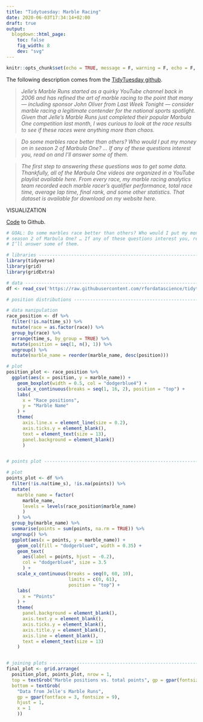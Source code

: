 ```yaml
---
title: "Tidytuesday: Marble Racing"
date: 2020-06-03T17:34:14+02:00
draft: true 
output: 
  blogdown::html_page:
    toc: false
    fig_width: 8
    dev: "svg"
---
```

  
```r
knitr::opts_chunk$set(echo = TRUE, message = F, warning = F, echo = F, fig.align = "center")
```


The following description comes from the [TidyTuesday github](https://github.com/rfordatascience/tidytuesday/blob/master/data/2020/2020-06-02/readme.md).

> *Jelle’s Marble Runs started as a quirky YouTube channel back in 2006 and has refined the art of marble racing to the point that many — including sponsor John Oliver from Last Week Tonight — consider marble racing a legitimate contender for the national sports spotlight. Given that Jelle’s Marble Runs just completed their popular Marbula One competition last month, I was curious to look at the race results to see if these races were anything more than chaos.*

> *Do some marbles race better than others? Who would I put my money on in season 2 of Marbula One? ... If any of these questions interest you, read on and I’ll answer some of them.*

> *The first step to answering these questions was to get some data. Thankfully, all of the Marbula One videos are organized in a YouTube playlist available here. From every race, my marble racing analytics team recorded each marble racer’s qualifier performance, total race time, average lap time, final rank, and some other statistics. That dataset is available for download on my website here.*


VISUALIZATION

[Code](https://github.com/JoanClaverol/tidytuesday/blob/master/data/2020/2020-06-02/code.R) to Github. 

```r
# GOAL: Do some marbles race better than others? Who would I put my money on in
# season 2 of Marbula One? … If any of these questions interest you, read on and
# I’ll answer some of them.

# libraries ---------------------------------------------------------------
library(tidyverse)
library(grid)
library(gridExtra)  

# data --------------------------------------------------------------------
df <- read_csv('https://raw.githubusercontent.com/rfordatascience/tidytuesday/master/data/2020/2020-06-02/marbles.csv')

# position distributions --------------------------------------------------

# data manipulation
race_position <- df %>% 
  filter(!is.na(time_s)) %>% 
  mutate(race = as.factor(race)) %>% 
  group_by(race) %>%
  arrange(time_s, by_group = TRUE) %>% 
  mutate(position = seq(1, n(), 1)) %>% 
  ungroup() %>% 
  mutate(marble_name = reorder(marble_name, desc(position)))

# plot 
position_plot <- race_position %>% 
  ggplot(aes(x = position, y = marble_name)) + 
    geom_boxplot(width = 0.5, col = "dodgerblue4") + 
    scale_x_continuous(breaks = seq(1, 16, 2), position = "top") + 
    labs(
      x = "Race positions", 
      y = "Marble Name"
    ) + 
    theme(
      axis.line.x = element_line(size = 0.2), 
      axis.ticks.y = element_blank(),
      text = element_text(size = 13),
      panel.background = element_blank()
      )


# points plot -------------------------------------------------------------

# plot
points_plot <- df %>% 
  filter(!is.na(time_s), !is.na(points)) %>% 
  mutate(
    marble_name = factor(
      marble_name, 
      levels = levels(race_position$marble_name)
      )
    ) %>% 
  group_by(marble_name) %>% 
  summarise(points = sum(points, na.rm = TRUE)) %>% 
  ungroup() %>% 
  ggplot(aes(x = points, y = marble_name)) +
    geom_col(fill = "dodgerblue4", width = 0.35) + 
    geom_text(
      aes(label = points, hjust = -0.2), 
      col = "dodgerblue4", size = 3.5
      ) + 
    scale_x_continuous(breaks = seq(0, 60, 10),
                       limits = c(0, 61),
                       position = "top") + 
    labs(
      x = "Points"
    ) + 
    theme(
      panel.background = element_blank(), 
      axis.text.y = element_blank(),
      axis.ticks.y = element_blank(), 
      axis.title.y = element_blank(), 
      axis.line = element_blank(), 
      text = element_text(size = 13)
    )


# joining plots -----------------------------------------------------------
final_plot <- grid.arrange(
  position_plot, points_plot, nrow = 1, 
  top = textGrob("Marble positions vs. total points", gp = gpar(fontsize = 15)), 
  bottom = textGrob(
    "Data from Jelle's Marble Runs", 
    gp = gpar(fontface = 3, fontsize = 9), 
    hjust = 1, 
    x = 1
    ))
```
